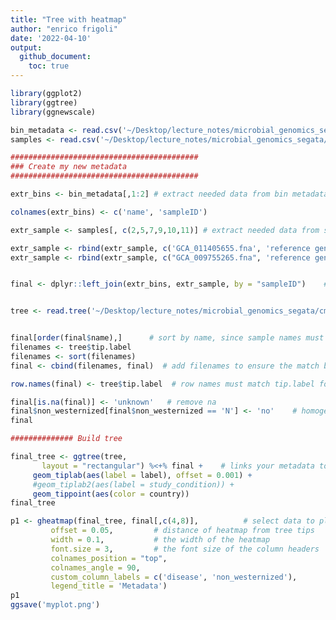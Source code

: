 ```yaml
---
title: "Tree with heatmap"
author: "enrico frigoli"
date: '2022-04-10'
output:
  github_document:
    toc: true
---
```


```r
library(ggplot2)
library(ggtree)
library(ggnewscale)
```

```r
bin_metadata <- read.csv('~/Desktop/lecture_notes/microbial_genomics_segata/cmg_project/data/SGB14797_bin_data.tsv', sep = '\t')
samples <- read.csv('~/Desktop/lecture_notes/microbial_genomics_segata/cmg_project/data/SGB14797_metadata.tsv', sep = '\t')
```

```r
##########################################
### Create my new metadata
##########################################

extr_bins <- bin_metadata[,1:2] # extract needed data from bin metadata

colnames(extr_bins) <- c('name', 'sampleID')

extr_sample <- samples[, c(2,5,7,9,10,11)] # extract needed data from sample metadata

extr_sample <- rbind(extr_sample, c('GCA_011405655.fna', 'reference genome', NA))  # manual addition of infos
extr_sample <- rbind(extr_sample, c("GCA_009755265.fna", 'reference genome', NA))  # manual addition of infos


final <- dplyr::left_join(extr_bins, extr_sample, by = "sampleID")    # join


tree <- read.tree('~/Desktop/lecture_notes/microbial_genomics_segata/cmg_project/prokkaOutput/roary_out_noXieH_prank/core_gene.tre')     # build tree


final[order(final$name),]      # sort by name, since sample names must match leaf label in the tree
filenames <- tree$tip.label
filenames <- sort(filenames)
final <- cbind(filenames, final)  # add filenames to ensure the match between tip.label and the metadata (the order doesn't matter)

row.names(final) <- tree$tip.label  # row names must match tip.label for data to be plot in the heatmap

final[is.na(final)] <- 'unknown'   # remove na
final$non_westernized[final$non_westernized == 'N'] <- 'no'    # homogenize values
final

```



```r
############## Build tree

final_tree <- ggtree(tree,
       layout = "rectangular") %<+% final +    # links your metadata to the graph
     geom_tiplab(aes(label = label), offset = 0.001) +               
     #geom_tiplab2(aes(label = study_condition)) +
     geom_tippoint(aes(color = country))
final_tree

p1 <- gheatmap(final_tree, final[,c(4,8)],          # select data to plot in the heatmap
         offset = 0.05,         # distance of heatmap from tree tips
         width = 0.1,           # the width of the heatmap
         font.size = 3,         # the font size of the column headers
         colnames_position = "top",
         colnames_angle = 90,
         custom_column_labels = c('disease', 'non_westernized'),
         legend_title = 'Metadata')
p1
ggsave('myplot.png')

```


